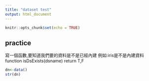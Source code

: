 ```yaml
---
title: "dataset test"
output: html_document
---
```


```r
knitr::opts_chunk$set(echo = TRUE)
```

## practice

寫一個函數,要知道我們要的資料是不是已經內建
例如:iris是不是內建資料
function isDsExists(dsname) return T,F

```r
dn<-data()
str(dn)
```

